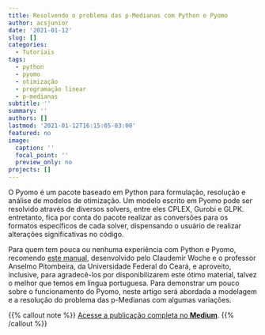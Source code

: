 ```yaml
---
title: Resolvendo o problema das p-Medianas com Python e Pyomo
author: acsjunior
date: '2021-01-12'
slug: []
categories:
  - Tutoriais
tags:
  - python
  - pyomo
  - otimização
  - programação linear
  - p-medianas
subtitle: ''
summary: ''
authors: []
lastmod: '2021-01-12T16:15:05-03:00'
featured: no
image:
  caption: ''
  focal_point: ''
  preview_only: no
projects: []
---
```


O Pyomo é um pacote baseado em Python para formulação, resolução e análise de modelos de otimização. Um modelo escrito em Pyomo pode ser resolvido através de diversos solvers, entre eles CPLEX, Gurobi e GLPK. entretanto, fica por conta do pacote realizar as conversões para os formatos específicos de cada solver, dispensando o usuário de realizar alterações significativas no código.

Para quem tem pouca ou nenhuma experiência com Python e Pyomo, recomendo [este manual](http://www.opl.ufc.br/files/Manual_Pyomo_2020.pdf), desenvolvido pelo Claudemir Woche e o professor Anselmo Pitombeira, da Universidade Federal do Ceará, e aproveito, inclusive, para agradecê-los por disponibilizarem este ótimo material, talvez o melhor que temos em língua portuguesa.
Para demonstrar um pouco sobre o funcionamento do Pyomo, neste artigo será abordada a modelagem e a resolução do problema das p-Medianas com algumas variações.

{{% callout note %}}
[Acesse a publicação completa no **Medium**](https://juniorssz.medium.com/resolvendo-o-problema-das-p-medianas-com-python-e-pyomo-351ce0525e00).
{{% /callout %}}

